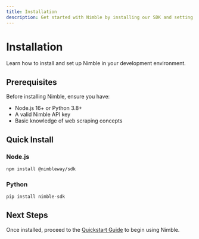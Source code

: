 ```yaml
---
title: Installation
description: Get started with Nimble by installing our SDK and setting up your environment
---
```


# Installation

Learn how to install and set up Nimble in your development environment.

## Prerequisites

Before installing Nimble, ensure you have:
- Node.js 16+ or Python 3.8+
- A valid Nimble API key
- Basic knowledge of web scraping concepts

## Quick Install

### Node.js

```bash
npm install @nimbleway/sdk
```

### Python

```bash
pip install nimble-sdk
```

## Next Steps

Once installed, proceed to the [Quickstart Guide](/getting-started/quickstart) to begin using Nimble.